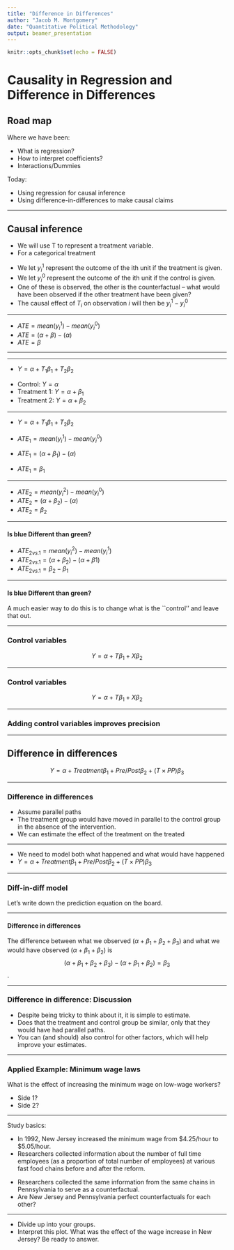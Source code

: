 ```yaml
---
title: "Difference in Differences"
author: "Jacob M. Montgomery"
date: "Quantitative Political Methodology"
output: beamer_presentation
---
```


```r
knitr::opts_chunk$set(echo = FALSE)
```





# Causality in Regression and Difference in Differences

## Road map

Where we have been:

- What is regression?
- How to interpret coefficients?
- Interactions/Dummies

\pause
Today:

- Using regression for causal inference
- Using difference-in-differences to make causal claims


----

## Causal inference



- We will use T to represent a treatment variable.
- For a categorical treatment 

\begin{center}
  $T_i =   \begin{array}{l}
  \mbox{1 if unit i receives the treatment}\\
  \mbox{0 if unit i receives the control}
  \end{array}$
\end{center}

\pause 

- We let $y_i^1$ represent the outcome of the ith unit if the
  treatment is given. \pause
- We let $y_i^0$ represent the outcome of the ith unit if the
  control is given. \pause
- One of these is observed, the other is the counterfactual --
  what would have been observed if the other treatment have been given? \pause
- The causal effect of $T_i$ on observation $i$ will then be $y_i^1 - y_i^0$


----


\begin{center}
\includegraphics[scale=.6]{./LectureGraphics/ATE1}
\end{center}

\pause

-  $ATE = mean(y_i^1) -mean(y_i^0)$
-  $ATE =(\alpha+\beta) -(\alpha)$
-  $ATE = \beta$


----



\includegraphics[width=\textwidth]{./LectureGraphics/ATE2}



----

\begin{center}
\includegraphics[scale=.5]{./LectureGraphics/ATE2}
\end{center}

- $Y=\alpha + T_1\beta_1 + T_2 \beta_2$

\pause

- Control: $Y=\alpha$
- Treatment 1: $Y=\alpha + \beta_1$
- Treatment 2: $Y=\alpha + \beta_2$


----

\begin{center}
\includegraphics[scale=.5]{./LectureGraphics/ATE2}
\end{center}

- $Y=\alpha + T_1\beta_1 + T_2 \beta_2$


- $ATE_1 = mean(y_i^1) -mean(y_i^0)$
- $ATE_1 =(\alpha+\beta_1) -(\alpha)$
- $ATE_1 = \beta_1$


----

\begin{center}
\includegraphics[scale=.5]{./LectureGraphics/ATE2}
\end{center}

- $ATE_2 = mean(y_i^2) -mean(y_i^0)$
- $ATE_2 =(\alpha+\beta_2) -(\alpha)$
- $ATE_2 = \beta_2$


----

#### Is blue Different than green?


\begin{center}
\includegraphics[scale=.5]{./LectureGraphics/ATE2}
\end{center}


- $ATE_{2 vs. 1} = mean(y_i^2) -mean(y_i^1)$
- $ATE_{2 vs. 1} =(\alpha+\beta_2) -(\alpha+\beta1)$
- $ATE_{2 vs. 1} = \beta_2-\beta_1$


------


#### Is blue Different than green?


A much easier way to do this is to change what is the ``control'' and
leave that out.


\begin{center}
\includegraphics[scale=.7]{./LectureGraphics/ATE3}
\end{center}


-----

### Control variables


\begin{center}
\includegraphics[scale=.6]{./LectureGraphics/ATE4}
\end{center}

$$Y=\alpha+T\beta_1 + X \beta_2$$

----



### Control variables


\begin{center}
\includegraphics[scale=.6]{./LectureGraphics/ATE5}
\end{center}

$$Y=\alpha+T\beta_1 + X \beta_2$$

----

### Adding control variables improves precision

\begin{center}
\begin{tabular}{l c c}
\hline
& No Control & Control \\
Intercept &2.67 &1.89 \\
& (0.22) & (0.24) \\
 Treatment &1.43 &1.42\\
 &(0.31) & (0.29)\\
 Covariate & & 1.78 \\
 && (0.29)\\
 \hline
 $R^2$& 0.056& 0.136\\
 \hline
\end{tabular}
\end{center}


----

## Difference in differences




\begin{center}
\includegraphics[scale=.6]{./LectureGraphics/ATE6}
\end{center}



$$Y=\alpha+Treatment\beta_1 + Pre/Post \beta_2 + (T \times PP) \beta_3$$


----

###  Difference in differences

\begin{center}
\includegraphics[scale=.5]{./LectureGraphics/ATE7}
\end{center}

\pause

- Assume parallel paths
- The treatment group would have moved in parallel to the control
  group in the absence of the intervention.
- We can estimate the effect of the treatment on the treated 

----


\begin{center}
\includegraphics[scale=.6]{./LectureGraphics/ATE8}
\end{center}


- We need to model both what happened and what would have happened
- $Y=\alpha+Treatment\beta_1 + Pre/Post \beta_2 + (T \times PP) \beta_3$



----

### Diff-in-diff model

\centering
\begin{tabular}{rrrrr}
  \hline
 & Estimate & Std. Error & t value & Pr($>$$|$t$|$) \\ 
  \hline
(Intercept) & 1.0591 & 0.1547 & 6.84 & 0.0000 \\ 
  Assignment & -4.0522 & 0.2188 & -18.52 & 0.0000 \\ 
  PrePost & 3.8202 & 0.2188 & 17.46 & 0.0000 \\ 
  Assignment:PrePost & 4.2994 & 0.3095 & 13.89 & 0.0000 \\ 
   \hline
\end{tabular}

\pause
\vspace{1in}
Let's write down the prediction equation on the board.

----


#### Difference in differences

\begin{center}
\includegraphics[scale=.6]{./LectureGraphics/ATE9}
\end{center}

\pause
\vspace{-.2in}

The difference between what we observed
($\alpha+\beta_1+\beta_2+\beta_3$) and what we would have observed
($\alpha+\beta_1+\beta_2$) is $$(\alpha+\beta_1+\beta_2+\beta_3)-(\alpha+\beta_1+\beta_2) = \beta_3$$.



----


### Difference in difference: Discussion

- Despite being tricky to think about it, it is simple to estimate. \pause
- Does \textit{not require} that the treatment and control group be similar, only that they would have had parallel paths. \pause
- You can (and should) also control for other factors, which will help improve your estimates.



----

### Applied Example: Minimum wage laws

What is the effect of increasing the minimum wage on low-wage workers?

- Side 1?
- Side 2?


----


Study basics:

- In 1992, New Jersey increased the minimum wage from \$4.25/hour to \$5.05/hour.
- Researchers collected information about the number of full time employees (as a proportion of total number of employees) at various fast food chains before and after the reform.

\pause

- Researchers \textit{also} collected the same information from the same chains in Pennsylvania to serve as a counterfactual.
- Are New Jersey and Pennsylvania perfect counterfactuals for each other?


----


\begin{center}
\includegraphics[scale=.26]{./LectureGraphics/wages}
\end{center}

- Divide up into your groups.
- Interpret this plot.  What was the effect of the wage increase
  in New Jersey?  Be ready to answer.












